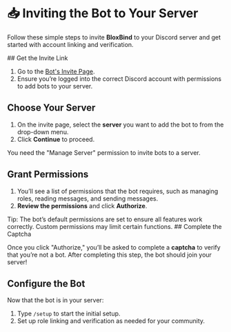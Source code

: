 
# 📥 Inviting the Bot to Your Server

Follow these simple steps to invite **BloxBind** to your Discord server and get started with account linking and verification.

<Steps>
## Get the Invite Link

1. Go to the [Bot's Invite Page](<your-invite-link-here>).
2. Ensure you’re logged into the correct Discord account with permissions to add bots to your server.

## Choose Your Server

1. On the invite page, select the **server** you want to add the bot to from the drop-down menu.
2. Click **Continue** to proceed.

<Callout type="info">
You need the "Manage Server" permission to invite bots to a server.
</Callout>

## Grant Permissions

1. You’ll see a list of permissions that the bot requires, such as managing roles, reading messages, and sending messages.
2. **Review the permissions** and click **Authorize**.

<Callout>
Tip: The bot’s default permissions are set to ensure all features work correctly. Custom permissions may limit certain functions.
</Callout>
## Complete the Captcha

Once you click "Authorize," you’ll be asked to complete a **captcha** to verify that you’re not a bot. After completing this step, the bot should join your server!

## Configure the Bot

Now that the bot is in your server:
1. Type `/setup` to start the initial setup.
2. Set up role linking and verification as needed for your community.
</Steps>
